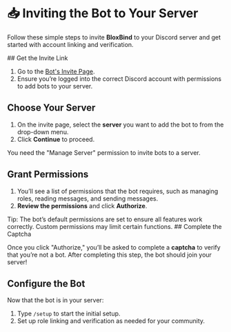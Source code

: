 
# 📥 Inviting the Bot to Your Server

Follow these simple steps to invite **BloxBind** to your Discord server and get started with account linking and verification.

<Steps>
## Get the Invite Link

1. Go to the [Bot's Invite Page](<your-invite-link-here>).
2. Ensure you’re logged into the correct Discord account with permissions to add bots to your server.

## Choose Your Server

1. On the invite page, select the **server** you want to add the bot to from the drop-down menu.
2. Click **Continue** to proceed.

<Callout type="info">
You need the "Manage Server" permission to invite bots to a server.
</Callout>

## Grant Permissions

1. You’ll see a list of permissions that the bot requires, such as managing roles, reading messages, and sending messages.
2. **Review the permissions** and click **Authorize**.

<Callout>
Tip: The bot’s default permissions are set to ensure all features work correctly. Custom permissions may limit certain functions.
</Callout>
## Complete the Captcha

Once you click "Authorize," you’ll be asked to complete a **captcha** to verify that you’re not a bot. After completing this step, the bot should join your server!

## Configure the Bot

Now that the bot is in your server:
1. Type `/setup` to start the initial setup.
2. Set up role linking and verification as needed for your community.
</Steps>
